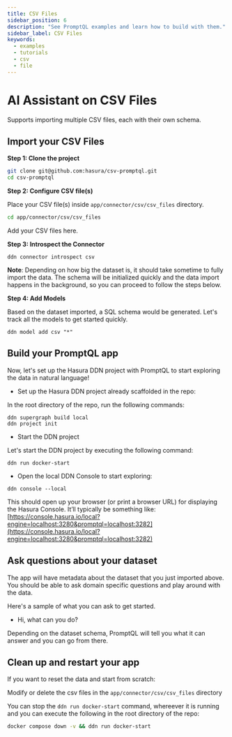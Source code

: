 ```yaml
---
title: CSV Files
sidebar_position: 6
description: "See PromptQL examples and learn how to build with them."
sidebar_label: CSV Files
keywords:
  - examples
  - tutorials
  - csv
  - file
---
```



# AI Assistant on CSV Files

Supports importing multiple CSV files, each with their own schema.

<Prereqs />

## Import your CSV Files

**Step 1: Clone the project**

```bash copy
git clone git@github.com:hasura/csv-promptql.git
cd csv-promptql
```

**Step 2: Configure CSV file(s)**

Place your CSV file(s) inside `app/connector/csv/csv_files` directory.

```bash copy
cd app/connector/csv/csv_files
```

Add your CSV files here.

**Step 3: Introspect the Connector**

```ddn
ddn connector introspect csv
```

**Note**: Depending on how big the dataset is, it should take sometime to fully import the data. The schema will be
initialized quickly and the data import happens in the background, so you can proceed to follow the steps below.

**Step 4: Add Models**

Based on the dataset imported, a SQL schema would be generated. Let's track all the models to get started quickly.

```ddn
ddn model add csv "*"
```

## Build your PromptQL app

Now, let's set up the Hasura DDN project with PromptQL to start exploring the data in natural language!

- Set up the Hasura DDN project already scaffolded in the repo:

In the root directory of the repo, run the following commands:

```ddn
ddn supergraph build local
ddn project init
```

- Start the DDN project

Let's start the DDN project by executing the following command:

```ddn
ddn run docker-start
```

- Open the local DDN Console to start exploring:

```ddn
ddn console --local
```

This should open up your browser (or print a browser URL) for displaying the Hasura Console. It’ll typically be
something like:
[https://console.hasura.io/local?engine=localhost:3280&promptql=localhost:3282](https://console.hasura.io/local?engine=localhost:3280&promptql=localhost:3282)

## Ask questions about your dataset

The app will have metadata about the dataset that you just imported above. You should be able to ask domain specific
questions and play around with the data.

Here's a sample of what you can ask to get started.

- Hi, what can you do?

Depending on the dataset schema, PromptQL will tell you what it can answer and you can go from there.

## Clean up and restart your app

If you want to reset the data and start from scratch:

Modify or delete the csv files in the `app/connector/csv/csv_files` directory

You can stop the `ddn run docker-start` command, whereever it is running and you can execute the following in the root
directory of the repo:

```bash copy
docker compose down -v && ddn run docker-start
```
